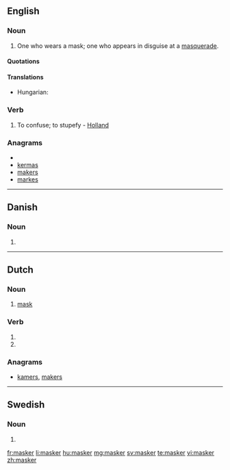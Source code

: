 ==English==

===Noun===
{{en-noun}}

# One who wears a mask; one who appears in disguise at a [[masquerade]].

====Quotations====
{{seeCites}}

====Translations====
{{trans-top|one who wears a mask}}
* Hungarian: {{t-|hu|álarcos}}
{{trans-mid}}
{{trans-bottom}}

===Verb===
{{en-verb}}

# {{transitive|obsolete}} To confuse; to stupefy - [[Holland]]

===Anagrams===
* {{alphagram|aekmrs}}
* [[kermas#English|kermas]]
* [[makers#English|makers]]
* [[markes#English|markes]]

----

==Danish==

===Noun===
{{infl|da|noun form|g=c}}

# {{form of|plural indefinite|maske|lang=da}}

----

==Dutch==

===Noun===
{{nl-noun|maskers|maskertje}}

# [[mask]]

===Verb===
{{infl|nl}}

# {{nl-verb-form|p=1|n=sg|t=pres|m=ind|maskeren}}
# {{nl-verb-form|m=imp|maskeren}}

===Anagrams===
* [[kamers#Dutch|kamers]], [[makers#Dutch|makers]]

----

==Swedish==

===Noun===
{{infl|sv|noun form}}

# {{sv-noun-form-indef-pl|mask}}

[[fr:masker]]
[[li:masker]]
[[hu:masker]]
[[mg:masker]]
[[sv:masker]]
[[te:masker]]
[[vi:masker]]
[[zh:masker]]